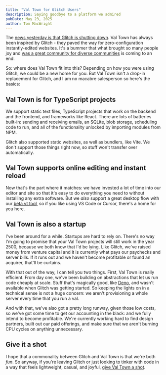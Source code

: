 ```yaml
---
title: "Val Town for Glitch Users"
description: Saying goodbye to a platform we admired
pubDate: May 23, 2025
author: Tom MacWright
---
```


The [news yesterday is that Glitch is shutting down](https://blog.glitch.com/post/changes-are-coming-to-glitch/).
Val Town has always been inspired by Glitch - they paved the way
for zero-configuration instantly-edited websites.
It's a bummer that what brought so many people joy
and [was a great community for diverse communities](https://blog.keith.is/blog/the-end-of-glitch-even-though-they-say-it-isnt/)
is coming to an end.

So: where does Val Town fit into this? Depending on how you were
using Glitch, we could be a new home for you. But Val Town isn't a drop-in
replacement for Glitch, and I am no macabre salesperson so here's the basics:

## Val Town is for TypeScript projects

We support static text files, TypeScript projects that work on the backend
and the frontend, and frameworks like React. There are lots of batteries built-in:
sending and receiving emails, an SQLite, blob storage, scheduling code
to run, and all of the functionality unlocked by importing modules from
NPM.

Glitch also supported static websites, as well as bundlers, like Vite. We don't
support those things right now, so stuff won't transfer over automatically.

## Val Town supports online editing and instant reload

Now that's the part where it matches: we have invested a lot of time into our
editor and site so that it's easy to do everything you need to without
installing any extra software. But we _also_ support a great desktop
flow with our [beta vt tool](https://github.com/val-town/vt), so if you
like using VS Code or Cursor, there's a home for you here.

## Val Town is also a startup

I've been around for a while. Startups are hard to rely on. There's no way I'm
going to promise that your Val Town projects will still work in the year 2500,
because we both know that I'd be lying. Like Glitch, we've raised money from
venture capital and it is currently what pays our paychecks and server bills.
If it runs out and we haven't become profitable or found an acquirer, that'll
be curtains.

With that out of the way, I can tell you two things. First, Val Town is really
efficient. From day one, we've been building on abstractions that let us run
code cheaply at scale. Stuff that's magically good, like [Deno](https://deno.com/), and
wasn't available when Glitch was getting started. So keeping the lights on in
a technical sense is not a huge concern: we aren't provisioning a whole server
every time that you run a val.

And with that, we've also got a pretty long runway, given those low costs, so
we've got some time to get our accounting in the black: and we fully intend
to become profitable. We're currently working hard to find design partners,
built out our paid offerings, and make sure that we aren't burning CPU
cycles on anything unnecessary.

## Give it a shot

I hope that a commonality between Glitch and Val Town is that we're both
_fun_. So anyway, if you're leaving Glitch or just looking to tinker with code
in a way that feels lightweight, casual, and joyful, [give Val Town a shot](https://www.val.town/).
